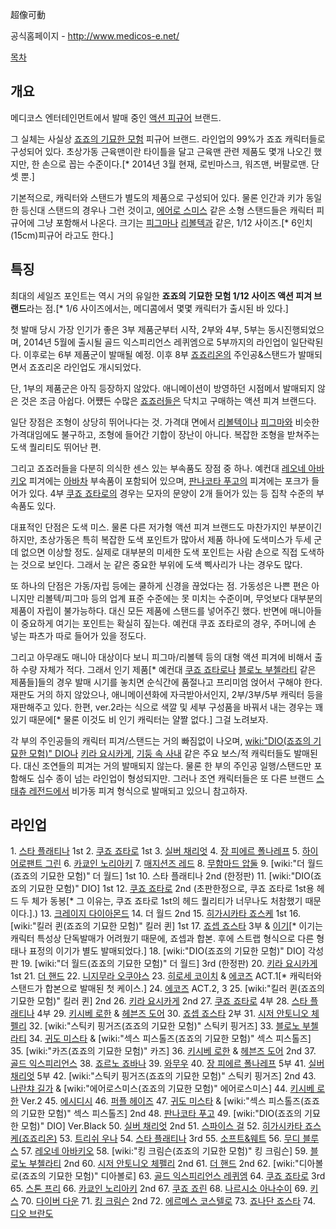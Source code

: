 超像可動

공식홈페이지 - http://www.medicos-e.net/

[[목차]]
== 개요 ==
메디코스 엔터테인먼트에서 발매 중인 [[액션 피규어]] 브랜드.

그 실체는 사실상 [[죠죠의 기묘한 모험]] 피규어 브랜드. 라인업의 99%가 죠죠 캐릭터들로 구성되어 있다. 초상가동 근육맨이란 타이틀을 달고 근육맨 관련 제품도 몇개 나오긴 했지만, 한 손으로 꼽는 수준이다.[* 2014년 3월 현재, 로빈마스크, 워즈맨, 버팔로맨. 단 셋 뿐.]

기본적으로, 캐릭터와 스탠드가 별도의 제품으로 구성되어 있다. 물론 인간과 키가 동일한 등신대 스탠드의 경우나 그런 것이고, [[에어로 스미스]] 같은 소형 스탠드들은 캐릭터 피규어에 그냥 포함해서 나온다. 크기는 [[피그마]]나 [[리볼텍]]과 같은, 1/12 사이즈.[* 6인치(15cm)피규어 라고도 한다.]

== 특징 ==
최대의 세일즈 포인트는 역시 거의 유일한 '''죠죠의 기묘한 모험 1/12 사이즈 액션 피겨 브랜드'''라는 점.[* 1/6 사이즈에서는, 메디콤에서 몇몇 캐릭터가 출시된 바 있다.]

첫 발매 당시 가장 인기가 좋은 3부 제품군부터 시작, 2부와 4부, 5부는 동시진행되었으며, 2014년 5월에 출시될 골드 익스피리언스 레퀴엠으로 5부까지의 라인업이 일단락된다. 이후로는 6부 제품군이 발매될 예정. 이후 8부 [[죠죠리온]]의 주인공&스탠드가 발매되면서 죠죠리온 라인업도 개시되었다.

단, 1부의 제품군은 아직 등장하지 않았다. 애니메이션이 방영하던 시점메서 발매되지 않은 것은 조금 아쉽다. 어쩄든 수많은 [[죠죠러]]들은 닥치고 구매하는 액션 피겨 브랜드다. 

일단 장점은 조형이 상당히 뛰어나다는 것. 가격대 면에서 [[리볼텍]]이나 [[피그마]]와 비슷한 가격대임에도 불구하고, 조형에 들어간 기합이 장난이 아니다. 복잡한 조형을 받쳐주는 도색 퀄리티도 뛰어난 편. 

그리고 죠죠러들을 다분히 의식한 센스 있는 부속품도 장점 중 하나. 예컨대 [[레오네 아바키오]] 피겨에는 [[아바차]] 부속품이 포함되어 있으며, [[판나코타 푸고]]의 피겨에는 포크가 들어가 있다. 4부 [[쿠죠 죠타로]]의 경우는 모자의 문양이 2개 들어가 있는 등 집착 수준의 부속품도 있다. 

대표적인 단점은 도색 미스. 물론 다른 저가형 액션 피겨 브랜드도 마찬가지인 부분이긴 하지만, 초상가동은 특히 복잡한 도색 포인트가 많아서 제품 하나에 도색미스가 두세 군데 없으면 이상할 정도. 실제로 대부분의 미세한 도색 포인트는 사람 손으로 직접 도색하는 것으로 보인다. 그래서 눈 같은 중요한 부위에 도색 삑사리가 나는 경우도 많다. 

또 하나의 단점은 가동/자립 등에는 쿨하게 신경을 끊었다는 점. 가동성은 나쁜 편은 아니지만 리볼텍/피그마 등의 업계 표준 수준에는 못 미치는 수준이며, 무엇보다 대부분의 제품이 자립이 불가능하다. 대신 모든 제품에 스탠드를 넣어주긴 했다. 반면에 매니아들이 중요하게 여기는 포인트는 확실히 짚는다. 예컨대 쿠죠 죠타로의 경우, 주머니에 손 넣는 파츠가 따로 들어가 있을 정도다. 

그리고 아무래도 매니아 대상이다 보니 피그마/리볼텍 등의 대형 액션 피겨에 비해서 출하 수량 자체가 적다. 그래서 인기 제품[* 예컨대 [[쿠죠 죠타로]]나 [[블로노 부첼라티]] 같은 제품들]들의 경우 발매 시기를 놓치면 순식간에 품절나고 프리미엄 얹어서 구해야 한다. 재판도 거의 하지 않았으나, 애니메이션화에 자극받아서인지, 2부/3부/5부 캐릭터 등을 재판해주고 있다.
한편, ver.2라는 식으로 색깔 및 세부 구성품을 바꿔서 내는 경우는 꽤 있기 때문에[* 물론 이것도 비 인기 캐릭터는 얄짤 없다.] 그걸 노려보자. 

각 부의 주인공들의 캐릭터 피겨/스탠드는 거의 빠짐없이 나오며, [[wiki:"DIO(죠죠의 기묘한 모험)" DIO]]나 [[키라 요시카게]], [[기둥 속 사내]] 같은 주요 보스/적 캐릭터들도 발매된다. 대신 조연들의 피겨는 거의 발매되지 않는다. 물론 한 부의 주인공 일행/스탠드만 포함해도 십수 종이 넘는 라인업이 형성되지만. 그러나 조연 캐릭터들은 또 다른 브랜드 [[스태츄 레전드]]에서 비가동 피겨 형식으로 발매되고 있으니 참고하자. 

== 라인업 ==
1. [[스타 플래티나]] 1st
2. [[쿠죠 죠타로]] 1st
3. [[실버 채리엇]]
4. [[장 피에르 폴나레프]]
5. [[하이어로팬트 그린]]
6. [[카쿄인 노리아키]]
7. [[매지션즈 레드]]
8. [[무함마드 압둘]]
9. [wiki:"더 월드(죠죠의 기묘한 모험)" 더 월드] 1st
10. 스타 플래티나 2nd (한정판)
11. [wiki:"DIO(죠죠의 기묘한 모험)" DIO] 1st
12. [[쿠죠 죠타로]] 2nd (초판한정으로, 쿠죠 죠타로 1st용 헤드 두 체가 동봉[* 그 이유는, 쿠죠 죠타로 1st의 헤드 퀄리티가 너무나도 처참했기 때문이다.].)
13. [[크레이지 다이아몬드]]
14. 더 월드 2nd
15. [[히가시카타 죠스케]] 1st
16. [wiki:"킬러 퀸(죠죠의 기묘한 모험)" 킬러 퀸] 1st
17. [[죠셉 죠스타]] 3부 & [[이기]][* 이기는 캐릭터 특성상 단독발매가 어려웠기 때문에, 죠셉과 합본. 후에 스트랩 형식으로 다른 형태나 표정의 이기가 별도 발매되었다.]
18. [wiki:"DIO(죠죠의 기묘한 모험)" DIO] 각성판
19. [wiki:"더 월드(죠죠의 기묘한 모험)" 더 월드] 3rd (한정판)
20. [[키라 요시카게]] 1st
21. [[더 핸드]]
22. [[니지무라 오쿠야스]]
23. [[히로세 코이치]] & [[에코즈]] ACT.1[* 캐릭터와 스탠드가 합본으로 발매된 첫 케이스.]
24. [[에코즈]] ACT.2, 3
25. [wiki:"킬러 퀸(죠죠의 기묘한 모험)" 킬러 퀸] 2nd
26. [[키라 요시카게]] 2nd
27. [[쿠죠 죠타로]] 4부
28. [[스타 플래티나]] 4부
29. [[키시베 로한]] & [[헤븐즈 도어]]
30. [[죠셉 죠스타]] 2부
31. [[시저 안토니오 체펠리]]
32. [wiki:"스틱키 핑거즈(죠죠의 기묘한 모험)" 스틱키 핑거즈]
33. [[블로노 부첼라티]]
34. [[귀도 미스타]] &  [wiki:"섹스 피스톨즈(죠죠의 기묘한 모험)" 섹스 피스톨즈]
35. [wiki:"카즈(죠죠의 기묘한 모험)" 카즈]
36. [[키시베 로한]] & [[헤븐즈 도어]] 2nd
37. [[골드 익스피리언스]]
38. [[죠르노 죠바나]]
39. [[와무우]]
40. [[장 피에르 폴나레프]] 5부
41. [[실버 채리엇]] 5부
42. [wiki:"스틱키 핑거즈(죠죠의 기묘한 모험)" 스틱키 핑거즈] 2nd
43. [[나란챠 길가]] & [wiki:"에어로스미스(죠죠의 기묘한 모험)" 에어로스미스]
44. [[키시베 로한]] Ver.2
45. [[에시디시]]
46. [[퍼플 헤이즈]]
47. [[귀도 미스타]] &  [wiki:"섹스 피스톨즈(죠죠의 기묘한 모험)" 섹스 피스톨즈] 2nd
48. [[판나코타 푸고]]
49. [wiki:"DIO(죠죠의 기묘한 모험)" DIO] Ver.Black
50. [[실버 채리엇]] 2nd
51. [[스파이스 걸]]
52. [[히가시카타 죠스케(죠죠리온)]]
53. [[트리쉬 우나]]
54. [[스타 플래티나]] 3rd
55. [[소프트&웨트]]
56. [[무디 블루스]]
57. [[레오네 아바키오]]
58. [wiki:"킹 크림슨(죠죠의 기묘한 모험)" 킹 크림슨]
59. [[블로노 부첼라티]] 2nd
60. [[시저 안토니오 체펠리]] 2nd
61. [[더 핸드]] 2nd
62. [wiki:"디아볼로(죠죠의 기묘한 모험)" 디아볼로] 
63. [[골드 익스피리언스 레퀴엠]]
64. [[쿠죠 죠타로]] 3rd
65. [[스톤 프리]]
66. [[카쿄인 노리아키]] 2nd
67. [[쿠죠 죠린]]
68. [[나르시소 아나수이]]
69. [[키스]]
70. [[다이버 다운]]
71. [[킹 크림슨]] 2nd
72. [[에르메스 코스텔로]]
73. [[죠나단 죠스타]]
74. [[디오 브란도]]


